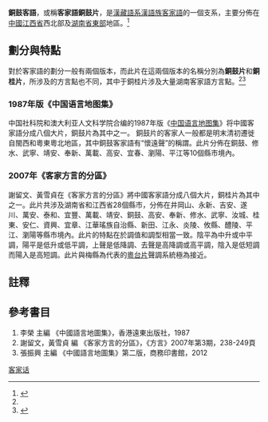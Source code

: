 {{Pathnav|語言|漢藏語系|漢語族|客家語|frame=1}}
{{Infobox Language
|name= 銅鼓片
|nativename= Thùng-kú-phién
|states={{中國大陸}}
|region={{main|客家地區}}
主要分佈在中國[[江西省|江西省]][[吉安市|吉安市]]、[[宜春市|宜春市]]、[[九江市|九江市]][[湖南省|湖南省]][[長沙市|長沙市]]、[[岳陽市|岳陽市]]等地區。
|familycolor= 漢藏語系
|fam1= [[漢藏語系|漢藏語系]]
|fam2= [[漢語族|漢語族]]
|fam3=[[客家語|客家語]]
|nation= 
|agency= 
|iso1= zh| iso2b= chi| iso2t= zho| iso3= hak|iso6 = togu}}
{{客家}}

'''銅鼓客語'''，或稱'''客家語銅鼓片'''，是[[漢藏語系|漢藏語系]][[漢語族|漢語族]][[客家語|客家語]]的一個支系，主要分佈在[[中國|中國]][[江西省|江西省]]西北部及[[湖南省|湖南省]][[東部|東部]]地區。<ref name = "中國語言地圖集">{{Cite book | author = 李榮 | title = 中國語言地圖集 | location = 香港 | publisher = 香港朗文（遠東）出版社 | date = 1988 | pages = | ISBN = 0582999030| accessdate = 2015-01-01 | url = http://books.google.com.my/books/about/%E4%B8%AD%E5%9B%BD%E8%AF%AD%E8%A8%80%E5%9C%B0%E5%9B%BE%E9%9B%86.html?id=_BwYKAAACAAJ&redir_esc=y | language = zh | quote =}}</ref>

==劃分與特點==
對於客家語的劃分一般有兩個版本，而此片在這兩個版本的名稱分別為'''銅鼓片'''和'''銅桂片'''，所涉及的方言點也不同，其中于銅桂片涉及大量湖南客家語方言點。<ref name = "中國語言地圖集" /><ref name = "中國語言地圖集第二版">{{Cite book | author = 張振興 | title = 中國語言地圖集第二版 | location = 北京 | publisher = 商務印書馆 | date = 2012 | pages = 116-124 | ISBN = 7100070546| accessdate = 2014-12-31 | url = http://books.google.com.my/books/about/%E4%B8%AD%E5%9B%BD%E8%AF%AD%E8%A8%80%E5%9C%B0%E5%9B%BE%E9%9B%86.html?id=qRMEnwEACAAJ&redir_esc=y | language = zh | quote =}}</ref>
===1987年版《中国语言地图集》===
中国社科院和澳大利亚人文科学院合编的1987年版《[[中国语言地图集|中国语言地图集]]》将中國客家語分成八個大片，銅鼓片為其中之一。
銅鼓片的客家人一般都是明末清初遷徙自閩西和粵東粵北地區，其中銅鼓客家語有“懷遠聲”的稱謂。此片分佈在銅鼓、修水、武寧、靖安、奉新、萬載、高安、宜春、瀏陽、平江等10個縣市境內。

===2007年《客家方言的分區》===
謝留文、黃雪貞在《客家方言的分區》將中國客家語分成八個大片，銅桂片為其中之一。此片共涉及湖南省和江西省28個縣市，分佈在井岡山、永新、吉安、遂川、萬安、泰和、宜豐、萬載、靖安、銅鼓、高安、奉新、修水、武寧、汝城、桂東、安仁、資興、宜章、江華瑤族自治縣、新田、江永、炎陵、攸縣、醴陵、平江、瀏陽等縣市境內。此片的特點在於調值和調型相當一致。陰平為中升或中平調，陽平是低升或低平調，上聲是低降調、去聲是高降調或高平調，陰入是低短調而陽入是高短調。此片與梅縣為代表的[[粵台客語|粵台片]]聲調系統極為接近。

==註釋==
{{reflist}}

==參考書目==
#李榮 主編 《中國語言地圖集》，香港遠東出版社，1987
#謝留文，黃雪貞 編 《客家方言的分區》，《方言》2007年第3期，238-249頁
#張振興 主編 《中國語言地圖集》第二版，商務印書館，2012

{{客家語}}
[[Category:客家话|]]